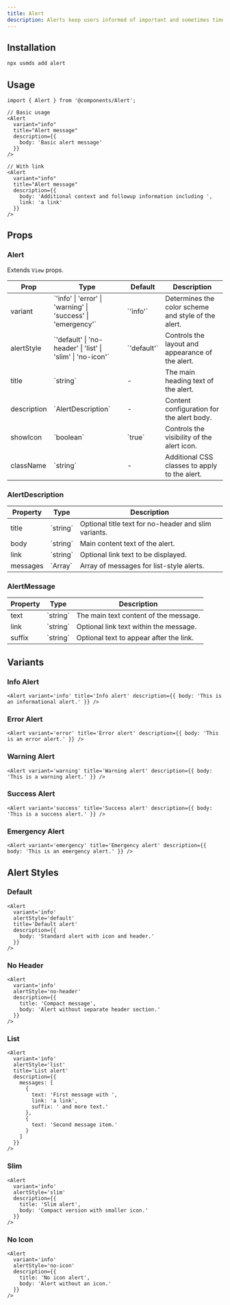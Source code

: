 ```yaml
---
title: Alert
description: Alerts keep users informed of important and sometimes time-sensitive changes.
---
```


## Installation

```bash
npx usmds add alert
```

## Usage

```tsx
import { Alert } from '@components/Alert';

// Basic usage
<Alert
  variant="info"
  title="Alert message"
  description={{
    body: 'Basic alert message'
  }}
/>

// With link
<Alert
  variant="info"
  title="Alert message"
  description={{
    body: 'Additional context and followup information including ',
    link: 'a link'
  }}
/>
```

## Props

### Alert

Extends `View` props.

<table>
  <thead>
    <tr>
      <th>Prop</th>
      <th>Type</th>
      <th>Default</th>
      <th>Description</th>
    </tr>
  </thead>
  <tbody>
    <tr>
      <td>variant</td>
      <td>`'info' | 'error' | 'warning' | 'success' | 'emergency'`</td>
      <td>`'info'`</td>
      <td>Determines the color scheme and style of the alert.</td>
    </tr>
    <tr>
      <td>alertStyle</td>
      <td>`'default' | 'no-header' | 'list' | 'slim' | 'no-icon'`</td>
      <td>`'default'`</td>
      <td>Controls the layout and appearance of the alert.</td>
    </tr>
    <tr>
      <td>title</td>
      <td>`string`</td>
      <td>-</td>
      <td>The main heading text of the alert.</td>
    </tr>
    <tr>
      <td>description</td>
      <td>`AlertDescription`</td>
      <td>-</td>
      <td>Content configuration for the alert body.</td>
    </tr>
    <tr>
      <td>showIcon</td>
      <td>`boolean`</td>
      <td>`true`</td>
      <td>Controls the visibility of the alert icon.</td>
    </tr>
    <tr>
      <td>className</td>
      <td>`string`</td>
      <td>-</td>
      <td>Additional CSS classes to apply to the alert.</td>
    </tr>
  </tbody>
</table>

### AlertDescription

<table>
  <thead>
    <tr>
      <th>Property</th>
      <th>Type</th>
      <th>Description</th>
    </tr>
  </thead>
  <tbody>
    <tr>
      <td>title</td>
      <td>`string`</td>
      <td>Optional title text for no-header and slim variants.</td>
    </tr>
    <tr>
      <td>body</td>
      <td>`string`</td>
      <td>Main content text of the alert.</td>
    </tr>
    <tr>
      <td>link</td>
      <td>`string`</td>
      <td>Optional link text to be displayed.</td>
    </tr>
    <tr>
      <td>messages</td>
      <td>`Array<AlertMessage>`</td>
      <td>Array of messages for list-style alerts.</td>
    </tr>
  </tbody>
</table>

### AlertMessage

<table>
  <thead>
    <tr>
      <th>Property</th>
      <th>Type</th>
      <th>Description</th>
    </tr>
  </thead>
  <tbody>
    <tr>
      <td>text</td>
      <td>`string`</td>
      <td>The main text content of the message.</td>
    </tr>
    <tr>
      <td>link</td>
      <td>`string`</td>
      <td>Optional link text within the message.</td>
    </tr>
    <tr>
      <td>suffix</td>
      <td>`string`</td>
      <td>Optional text to appear after the link.</td>
    </tr>
  </tbody>
</table>

## Variants

### Info Alert

```tsx
<Alert variant='info' title='Info alert' description={{ body: 'This is an informational alert.' }} />
```

### Error Alert

```tsx
<Alert variant='error' title='Error alert' description={{ body: 'This is an error alert.' }} />
```

### Warning Alert

```tsx
<Alert variant='warning' title='Warning alert' description={{ body: 'This is a warning alert.' }} />
```

### Success Alert

```tsx
<Alert variant='success' title='Success alert' description={{ body: 'This is a success alert.' }} />
```

### Emergency Alert

```tsx
<Alert variant='emergency' title='Emergency alert' description={{ body: 'This is an emergency alert.' }} />
```

## Alert Styles

### Default

```tsx
<Alert
  variant='info'
  alertStyle='default'
  title='Default alert'
  description={{
    body: 'Standard alert with icon and header.'
  }}
/>
```

### No Header

```tsx
<Alert
  variant='info'
  alertStyle='no-header'
  description={{
    title: 'Compact message',
    body: 'Alert without separate header section.'
  }}
/>
```

### List

```tsx
<Alert
  variant='info'
  alertStyle='list'
  title='List alert'
  description={{
    messages: [
      {
        text: 'First message with ',
        link: 'a link',
        suffix: ' and more text.'
      },
      {
        text: 'Second message item.'
      }
    ]
  }}
/>
```

### Slim

```tsx
<Alert
  variant='info'
  alertStyle='slim'
  description={{
    title: 'Slim alert',
    body: 'Compact version with smaller icon.'
  }}
/>
```

### No Icon

```tsx
<Alert
  variant='info'
  alertStyle='no-icon'
  description={{
    title: 'No icon alert',
    body: 'Alert without an icon.'
  }}
/>
```

